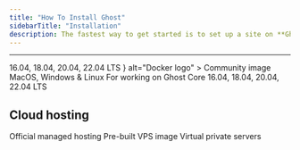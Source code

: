 ```yaml
---
title: "How To Install Ghost"
sidebarTitle: "Installation"
description: The fastest way to get started is to set up a site on **Ghost(Pro)**. If you're running a self-hosted instance, we strongly recommend an Ubuntu server with at least 1GB of memory to run Ghost.
---
```


***

<CardGroup cols={2}>
  <Card
    title="Ubuntu"
    href="/install/ubuntu/"
    icon="/images/68d12c6e-ubuntu-logo.svg"
    alt="Ubuntu logo"
  >
    16.04, 18.04, 20.04, 22.04 LTS
  </Card>
  <Card
    title="Docker"
    href="/install/docker/"
    icon={<DockerLogo />}
    alt="Docker logo"
  >
    Community image
  </Card>
  <Card
    title="Local install"
    href="/install/local/"
    icon="https://mintlify.s3.us-west-1.amazonaws.com/ghost/images/2bef395e-local_hufd41d0e39e6a56af2fade6d8e93ee88b_4742_432x0_resize_q100_h2_box_3.webp"
    alt="Local install logo"
  >
    MacOS, Windows & Linux
  </Card>
  <Card
    title="Install from source"
    href="/install/source/"
    icon="./images/10a9ccc0-source.svg"
    alt="Source code logo"
  >
    For working on Ghost Core
  </Card>
</CardGroup>
<CardGroup cols={2}>
  <CardCenteredContent
    title="Ubuntu"
    href="/install/ubuntu/"
    description="16.04, 18.04, 20.04, 22.04 LTS"
    src="https://mintlify.s3.us-west-1.amazonaws.com/ghost/images/68d12c6e-ubuntu-logo.svg"
    alt="Ubuntu logo"
  />
  <Card title="Ubuntu" img="/images/68d12c6e-ubuntu-logo.svg" href="/install/ubuntu/" >
    16.04, 18.04, 20.04, 22.04 LTS
  </Card>
</CardGroup>

## Cloud hosting

<CardGroup cols={3}>
  <Card
    title="Ghost(Pro)"
    href="https://ghost.org/pricing/"
    icon="/images/8e9b8c2f-pro-logo.svg"
    alt="Ghost(Pro) logo"
  >
    Official managed hosting
  </Card>
  <Card
    title="Digital Ocean"
    href="/install/digitalocean/"
    icon="/images/b5a6f6ec-digitalocean-logo.svg"
    alt="Digital Ocean logo"
  >
    Pre-built VPS image
  </Card>
  <Card
    title="Linode"
    href="/install/linode/"
    icon="/images/73849ab7-linode-logo.svg"
    alt="Linode logo"
  >
    Virtual private servers
  </Card>
</CardGroup>